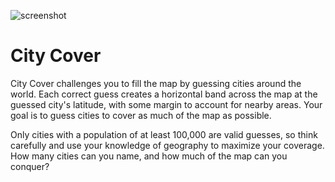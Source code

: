 
<Image
  src="/img/games/city-cover.png"
  alt="screenshot"
  width={1800}
  height={900}
/>

# City Cover

City Cover challenges you to fill the map by guessing cities around the world. Each correct guess creates a horizontal band across the map at the guessed city's latitude, with some margin to account for nearby areas. Your goal is to guess cities to cover as much of the map as possible.

Only cities with a population of at least 100,000 are valid guesses, so think carefully and use your knowledge of geography to maximize your coverage. How many cities can you name, and how much of the map can you conquer?

<CityCoverSettings className="not-prose" />
